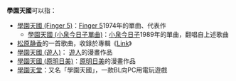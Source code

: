 '''學園天國'''可以指：

*[[學園天國_(Finger_5)|學園天國 (Finger 5)]]：[[Finger_5|Finger 5]]1974年的單曲、代表作
**[[學園天國_(小泉今日子單曲)|學園天國 (小泉今日子單曲)]]：[[小泉今日子|小泉今日子]]1989年的單曲，翻唱自上述歌曲
*[[松原静香|松原静香]]的一首歌曲，收錄於專輯《[[Link_(松原静香專輯)|Link]]》
*[[學園天國_(遊人)|學園天國 (遊人)]]： [[遊人|遊人]]的漫畫作品
*[[學園天國_(原明日美)|學園天國 (原明日美)]]：[[原明日美|原明日美]]的漫畫作品
*[[學園天堂|學園天堂]]：又名「學園天國」，一款BL向PC用電玩遊戲

{{disambig|Cat=四字作品消歧義}}